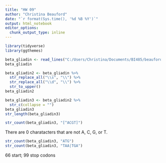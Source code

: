 ```yaml
---
title: "HW 09"
author: "Christina Beauford"
date: "`r format(Sys.time(), '%d %B %Y')`"
output: html_notebook
editor_options: 
  chunk_output_type: inline
---
```


```r
library(tidyverse)
library(ggthemes)
```

```r
beta_gliadin <- read_lines("C:/Users/Christina/Documents/BI485/beauford_christina/hw09/beta_gliadin.txt", skip = 1)
beta_gliadin
```
```r
beta_gliadin2 <- beta_gliadin %>% 
  str_replace_all("\\s", "\\") %>% 
  str_replace_all("\\d", "\\") %>% 
  str_to_upper()
beta_gliadin2
```

```r
beta_gliadin3 <- beta_gliadin2 %>% 
  str_c(collapse = "")
beta_gliadin3
str_length(beta_gliadin3)
```

```r
str_count(beta_gliadin3, "[^ACGT]")
```
There are 0 charatacters that are not A, C, G, or T.

```r
str_count(beta_gliadin3, "ATG")
str_count(beta_gliadin3, "TAA|TGA")
```

66 start; 99 stop codons


